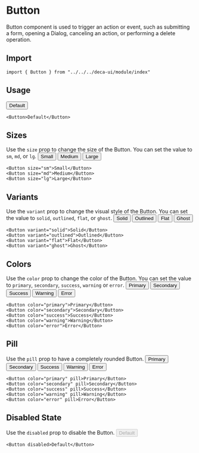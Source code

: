 
# Button
Button component is used to trigger an action or event, such as submitting a form, opening a Dialog, canceling an action, or performing a delete operation.

## Import
```
import { Button } from "../../../deca-ui/module/index"
```

## Usage
<ComponentWrapper>
  <Button>Default</Button>
</ComponentWrapper>

```
<Button>Default</Button>
```

## Sizes
Use the `size` prop to change the size of the Button. You can set the value to `sm`, `md`, or `lg`.
<ComponentWrapper>
  <Button size="sm">Small</Button>
  <Button size="md">Medium</Button>
  <Button size="lg">Large</Button>
</ComponentWrapper>

```
<Button size="sm">Small</Button>
<Button size="md">Medium</Button>
<Button size="lg">Large</Button>
```

## Variants
Use the `variant` prop to change the visual style of the Button. You can set the value to `solid`, `outlined`, `flat`, or `ghost`.
<ComponentWrapper>
  <Button variant="solid">Solid</Button>
  <Button variant="outlined">Outlined</Button>
  <Button variant="flat">Flat</Button>
  <Button variant="ghost">Ghost</Button>
</ComponentWrapper>

```
<Button variant="solid">Solid</Button>
<Button variant="outlined">Outlined</Button>
<Button variant="flat">Flat</Button>
<Button variant="ghost">Ghost</Button>
```

## Colors
Use the `color` prop to change the color of the Button. You can set the value to `primary`, `secondary`, `success`, `warning` or `error`.
<ComponentWrapper>
  <Button color="primary">Primary</Button>
  <Button color="secondary">Secondary</Button>
  <Button color="success">Success</Button>
  <Button color="warning">Warning</Button>
  <Button color="error">Error</Button>
</ComponentWrapper>

```
<Button color="primary">Primary</Button>
<Button color="secondary">Secondary</Button>
<Button color="success">Success</Button>
<Button color="warning">Warning</Button>
<Button color="error">Error</Button>
```

## Pill
Use the `pill` prop to have a completely rounded Button.
<ComponentWrapper>
  <Button color="primary" pill>Primary</Button>
  <Button color="secondary" pill>Secondary</Button>
  <Button color="success" pill>Success</Button>
  <Button color="warning" pill>Warning</Button>
  <Button color="error" pill>Error</Button>
</ComponentWrapper>

```
<Button color="primary" pill>Primary</Button>
<Button color="secondary" pill>Secondary</Button>
<Button color="success" pill>Success</Button>
<Button color="warning" pill>Warning</Button>
<Button color="error" pill>Error</Button>
```

## Disabled State
Use the `disabled` prop to disable the Button.
<ComponentWrapper>
  <Button disabled>Default</Button>
</ComponentWrapper>
```
<Button disabled>Default</Button>
```

